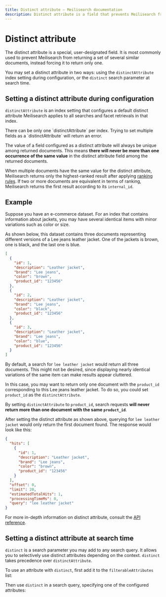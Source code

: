 ```yaml
---
title: Distinct attribute — Meilisearch documentation
description: Distinct attribute is a field that prevents Meilisearch from returning a set of several similar documents. Often used in ecommerce datasets where many documents are variations of the same item.
---
```


# Distinct attribute

The distinct attribute is a special, user-designated field. It is most commonly used to prevent Meilisearch from returning a set of several similar documents, instead forcing it to return only one.

You may set a distinct attribute in two ways: using the `distinctAttribute` index setting during configuration, or the `distinct` search parameter at search time.

## Setting a distinct attribute during configuration

`distinctAttribute` is an index setting that configures a default distinct attribute Meilisearch applies to all searches and facet retrievals in that index.

<Capsule intent="warning">
There can be only one `distinctAttribute` per index. Trying to set multiple fields as a `distinctAttribute` will return an error.
</Capsule>

The value of a field configured as a distinct attribute will always be unique among returned documents. This means **there will never be more than one occurrence of the same value** in the distinct attribute field among the returned documents.

When multiple documents have the same value for the distinct attribute, Meilisearch returns only the highest-ranked result after applying [ranking rules](/learn/core_concepts/relevancy#ranking-rules). If two or more documents are equivalent in terms of ranking, Meilisearch returns the first result according to its `internal_id`.

## Example

Suppose you have an e-commerce dataset. For an index that contains information about jackets, you may have several identical items with minor variations such as color or size.

As shown below, this dataset contains three documents representing different versions of a Lee jeans leather jacket. One of the jackets is brown, one is black, and the last one is blue.

```json
[
  {
    "id": 1,
    "description": "Leather jacket",
    "brand": "Lee jeans",
    "color": "brown",
    "product_id": "123456"
  },
  {
    "id": 2,
    "description": "Leather jacket",
    "brand": "Lee jeans",
    "color": "black",
    "product_id": "123456"
  },
  {
    "id": 3,
    "description": "Leather jacket",
    "brand": "Lee jeans",
    "color": "blue",
    "product_id": "123456"
  }
]
```

By default, a search for `lee leather jacket` would return all three documents. This might not be desired, since displaying nearly identical variations of the same item can make results appear cluttered.

In this case, you may want to return only one document with the `product_id` corresponding to this Lee jeans leather jacket. To do so, you could set `product_id` as the `distinctAttribute`.

<CodeSamples id="distinct_attribute_guide_1" />

By setting `distinctAttribute` to `product_id`, search requests **will never return more than one document with the same `product_id`**.

After setting the distinct attribute as shown above, querying for `lee leather jacket` would only return the first document found. The response would look like this:

```json
{
  "hits": [
    {
      "id": 1,
      "description": "Leather jacket",
      "brand": "Lee jeans",
      "color": "brown",
      "product_id": "123456"
    }
  ],
  "offset": 0,
  "limit": 20,
  "estimatedTotalHits": 1,
  "processingTimeMs": 0,
  "query": "lee leather jacket"
}
```

For more in-depth information on distinct attribute, consult the [API reference](/reference/api/settings#distinct-attribute).

## Setting a distinct attribute at search time

`distinct` is a search parameter you may add to any search query. It allows you to selectively use distinct attributes depending on the context. `distinct` takes precedence over `distinctAttribute`.

To use an attribute with `distinct`, first add it to the `filterableAttributes` list:

<CodeSamples id="distinct_attribute_guide_filterable_1" />

Then use `distinct` in a search query, specifying one of the configured attributes:

<CodeSamples id="distinct_attribute_guide_distinct_parameter_1" />
